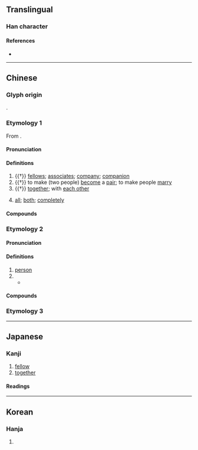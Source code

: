 {{also|侪|㑪}}
{{character info/new}}
==Translingual==
{{Han simplified forms|儕|㑪|侪|ex=y}}

===Han character===
{{Han char|rn=9|rad=人|as=14|sn=16|four=20223|canj=OYX|ids=⿰亻齊}}

====References====
* {{Han ref|kx=0119.380|dkj=01227|dj=0253.140|hdz=10231.140|uh=5115|ud=20757|bh=BEAB|bd=48811}}

----

==Chinese==
{{zh-forms|s=侪}}

===Glyph origin===
{{Han etym}}
{{Han compound|人|齊|ls=psc|c1=s|c2=p}}.

===Etymology 1===
From {{och-l|齊}}.

====Pronunciation====
{{zh-pron
|m=chái
|c=caai4,cai4,zai3
|c_note=zai3 - due to confusion with {{zh-l|*濟}}
|mn=chhâi
|w=3ze
|mc=y
|oc=y
|cat=n,adv
}}

====Definitions====
{{zh-hanzi}}

# {{†}} [[fellow]]s; [[associate]]s; [[company]]; [[companion]]
# {{†}} to make (two people) [[become]] a [[pair]]; to make people [[marry]]
# {{†}} [[together]]; with [[each other]]
# {{lb|zh|Wu}} [[all]]; [[both]]; [[completely]]

====Compounds====
{{zh-der|吾儕|同儕|儕輩|奴儕|儕居|儕倫|朋儕|詩酒朋儕}}

===Etymology 2===

====Pronunciation====
{{zh-pron
|h=pfs=sà;gd=sa2
|cat=n,cls
}}

====Definitions====
{{zh-hanzi}} {{tlb|zh|Hakka}}

# [[person]]
# {{zh-classifier|people}}
#* {{zh-x|食 个 人，婦人家 㧯 細人仔{è} 以外，約 有 五-千 儕。|And they that had eaten were about five thousand '''men''', beside women and children.|H|ref={{w2|zh|客語聖經：現代台灣客語譯本|現代臺灣客語譯本}} ({{w|Hakka Bible: Today's Taiwan Hakka Version|Today's Taiwan Hakka Version}}), {{lang|zh|馬太福音}} (Matthew) 14:21}}

====Compounds====
{{zh-der|儕儕|別儕|各儕|哪儕|單儕|每儕|逐儕|麼儕|打魚儕食魚屎|坐儕毋知企儕苦|釘礱無㓾雞，三儕人罅挨|飯後一杯茶，餓死醫藥儕}}

===Etymology 3===
{{zh-see|濟|v|{{qualifier|Min}} many}}

----

==Japanese==
{{ja-kanji forms|㑪|儕}}

===Kanji===
{{ja-kanji|grade=|rs=人14|shin=㑪}}

# [[fellow]]
# [[together]]

====Readings====
{{ja-readings
|goon=せい
|kanon=さい
|kanyoon=ぜ
|kun=ともがら-
}}

----

==Korean==

===Hanja===
{{ko-hanja|hangeul=제|rv=je|mr=che}}

# {{defn|lang=ko|sort=人14}}